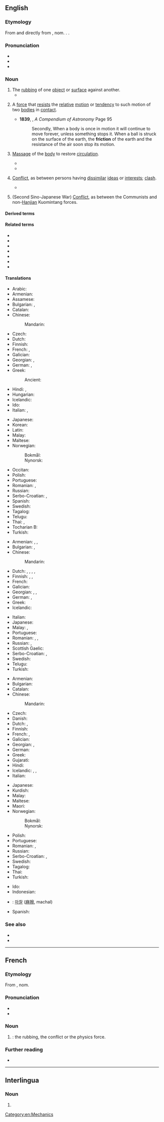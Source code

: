==English==
{{wikipedia|dab=friction (disambiguation)|friction}}

===Etymology===
From {{der|en|frm|friction}} and directly from {{der|en|la|frictionem}}, nom. {{m|la|frictio||a rubbing, rubbing down}}. {{doublet|en|frisson}}.

===Pronunciation===
* {{IPA|en|/ˈfɹɪkʃən̩/}}
* {{audio|en|En-us-friction.ogg|Audio (US)}}
* {{rhymes|en|ɪkʃən}}

===Noun===
{{wikipedia|friction|friction (physical force)}}
{{en-noun|-|s}}

# The [[rubbing]] of one [[object]] or [[surface]] against another.
#* {{quote-journal|en|year=2013|month=July-August|author={{w|Henry Petroski}}
|title=[http://www.americanscientist.org/issues/pub/2013/4/geothermal-energy Geothermal Energy]
|volume=101|issue=4|magazine={{w|American Scientist}}
|passage=Energy has seldom been found where we need it when we want it. Ancient nomads, wishing to ward off the evening chill and enjoy a meal around a campfire, had to collect wood and then spend time and effort coaxing the heat of '''friction''' out from between sticks to kindle a flame.}}
# {{lb|en|physics}} A [[force]] that [[resist]]s the [[relative]] [[motion]] or [[tendency]] to such motion of two [[bodies]] in [[contact]].
#* '''1839''', {{w|Denison Olmsted}}, ''A Compendium of Astronomy'' Page 95
#*: Secondly, When a body is once in motion it will continue to move forever, unless something stops it. When a ball is struck on the surface of the earth, the '''friction''' of the earth and the resistance of the air soon stop its motion.
# {{lb|en|medicine|obsolete|countable}} [[massage|Massage]] of the [[body]] to restore [[circulation]].
#* {{quote-book|en|title=Observations on Apparent Death from Drowning, Suffocation|author=James Curry|year=1792|passage=The '''frictions''' should at first be very gentle, and performed with a view to restore heat, and not to force the blood towards the heart, which in drowned persons is already too much distended with it.}}
#* {{quote-journal|en|journal=The London Medical Record|volume=1|page=5|date=7 January 1874|passage=The '''frictions''' are made at bedtime, on a limited portion of the body, and on one side only—the calf of the leg by preference, or the thigh, groin, or axilla. It is enough to continue rubbing for from three to five minutes at most.|title=Treatment of Syphilis by Mercurial Friction|author=M. Panas}}
# {{lb|en|figuratively}} [[conflict|Conflict]], as between persons having [[dissimilar]] [[ideas]] or [[interests]]; [[clash]]. 
#* {{quote-journal|en|date=2017-01-14|url=http://www.economist.com/news/asia/21714298-all-wrong-reasons-thailands-new-king-rejects-armys-proposed-constitution?fsrc=scn/fb/te/bl/ed/thailandsnewkingrejectsthearmysproposedconstitution|title=Thailand's new king rejects the army's proposed constitution|work=The Economist|passage=Thais have been watching for signs of '''friction''' between the armed forces and the monarchy—the country's two biggest sources of political power—since the death in October of Bhumibol Adulyadej, King Vajiralongkorn's long-reigning father.}}
# {{lb|en|China|historical}} (Second Sino-Japanese War) [[conflict|Conflict]], as between the Communists and non-[[Hanjian]] Kuomintang forces.

====Derived terms====
{{der3|en
|coefficient of friction
|antifriction
|frictionless
|frictional
|friction hitch
|nanofriction
|Darcy friction factor
|underfriction
|frictionally
|friction drum
|iliotibial band friction syndrome
|dynamic friction
|friction clutch
|friction match
|static friction}}

====Related terms====
* {{l|en|frictive}}
* {{l|en|frictional}}
* {{l|en|frictious}}
* {{l|en|fray}}
* {{l|en|fricative}}
* {{l|en|affricate}}
* {{l|en|dentifrice}}

====Translations====
{{trans-top|The rubbing of one object or surface against another}}
* Arabic: {{t|ar|اِحْتِكَاك|f}}
* Armenian: {{t+|hy|շփում}}
* Assamese: {{t|as|ঘঁহনি}}
* Bulgarian: {{t+|bg|търкане|n|sc=Cyrl}}, {{t+|bg|триене|n|sc=Cyrl}}
* Catalan: {{t+|ca|fricció|f}}
* Chinese:
*: Mandarin: {{t+|cmn|摩擦|tr=mócā}}
* Czech: {{t+|cs|tření|n}}
* Dutch: {{t+|nl|wrijving|f}}
* Finnish: {{t|fi|hankaus}}
* French: {{t+|fr|frottement|m}}, {{t+|fr|friction|f}}
* Galician: {{t+|gl|fricción|f}}
* Georgian: {{t|ka|ხახუნი|sc=Geor}}, {{t|ka|ხეხვა|sc=Geor}}
* German: {{t+|de|Reibung|f}}, {{t+|de|Reibung|f}}
* Greek: {{t+|el|τριβή|f}}
*: Ancient: {{t|grc|τρῖψις|f}}
* Hindi: {{t+|hi|घर्षण|sc=Deva}}, {{t+|hi|रगड़|sc=Deva}}
* Hungarian: {{t+|hu|súrlódás}}
* Icelandic: {{t|is|núningur|m}}
* Ido: {{t+|io|friciono}}
* Italian: {{t+|it|attrito|m}}, {{t+|it|frizione|f}}
{{trans-mid}}
* Japanese: {{t+|ja|摩擦|tr=まさつ, masatsu}}
* Korean: {{t+|ko|마찰}}
* Latin: {{t+|la|frictio|f}}
* Malay: {{t|ms|pergeseran}}
* Maltese: {{t|mt|frizzjoni|f}}
* Norwegian:
*: Bokmål: {{t+|nb|friksjon|m}}
*: Nynorsk: {{t|nn|friksjon|m}}
* Occitan: {{t|oc|friccion|f}}
* Polish: {{t+|pl|tarcie|n}}
* Portuguese: {{t+|pt|fricção|f}}
* Romanian: {{t+|ro|frecare|m}}, {{t+|ro|fricțiune|f}}
* Russian: {{t+|ru|тре́ние|n}}
* Serbo-Croatian: {{t+|sh|trénje|n}}, {{t+|sh|frìkcija|f}}
* Spanish: {{t+|es|fricción|f}}
* Swedish: {{t+|sv|friktion|c}}
* Tagalog: {{t|tl|kiskis}}
* Telugu: {{t+|te|ఘర్షణ}}
* Thai: {{t+|th|การสี}}, {{t+|th|การเสียดสี}}
* Tocharian B: {{t-simple|txb|kāntalñe|langname=Tocharian B}}
* Turkish: {{t+|tr|sürtünme}}
{{trans-bottom}}

{{trans-top|conflict}}
* Armenian: {{t|hy|տարաձայնություն}}, {{t+|hy|բախում}}, {{t+|hy|վեճ}}
* Bulgarian: {{t+|bg|търкане|n|sc=Cyrl}}, {{t+|bg|разногласие|n|sc=Cyrl}}
* Chinese:
*: Mandarin: {{t+|cmn|摩擦|tr=mócā}}
* Dutch: {{t+|nl|wrijving|f}}, {{t+|nl|frictie|f}}, {{t+|nl|onenigheid|f}}, {{t+|nl|geschil|n}}, {{t+|nl|conflict|n}}
* Finnish: {{t+|fi|erimielisyys}}, {{t+|fi|konflikti}}, {{t+|fi|kitka}}
* French: {{t+|fr|désaccord|m}}
* Galician: {{t+|gl|fricción|f}}
* Georgian: {{t|ka|ჭიდილი|sc=Geor}}, {{t|ka|უთანხმოება|sc=Geor}}, {{t|ka|კონფლიქტი|sc=Geor}}
* German: {{t|de|Reiberei|f}}, {{t+|de|Friktion|f}}
* Greek: {{t|el|προστριβές|f-p}}
* Icelandic: {{t|is|núningur|m}}
{{trans-mid}}
* Italian: {{t+|it|attrito|m}}
* Japanese: {{t+|ja|不和|tr=ふわ, fuwa}}
* Malay: {{t|ms|pergeseran}}, {{t|ms|perselisihan}}
* Portuguese: {{t+|pt|atrito|m}}
* Romanian: {{t+|ro|dezacord|n}}, {{t+|ro|neînțelegere|f}}, {{t+|ro|divergență|f}}
* Russian: {{t+|ru|тре́ния|p}}, {{t+|ru|разногласия|sc=Cyrl}}
* Scottish Gaelic: {{t|gd|eas-aonta|m}}
* Serbo-Croatian: {{t+|sh|trénje|n}}, {{t+|sh|frìkcija|f}}
* Swedish: {{t+|sv|friktion|c}}
* Telugu: {{t+|te|ఘర్షణ}}
* Turkish: {{t+|tr|sürtüşme}}
{{trans-bottom}}

{{trans-top|A force that resists the relative motion or tendency to such motion of two bodies in contact}}
* Armenian: {{t|hy|շփման ուժ}}
* Bulgarian: {{t+|bg|триене|n|sc=Cyrl}}
* Catalan: {{t+|ca|fricció|f}}
* Chinese:
*: Mandarin: {{t+|cmn|摩擦|tr=mócā}}
* Czech: {{t+|cs|tření|n}}
* Danish: {{t|da|friktion|c}}
* Dutch: {{t+|nl|wrijving|f}}, {{t+|nl|frictie|f}}
* Finnish: {{t+|fi|kitka}}
* French: {{t+|fr|friction|f}}, {{t+|fr|frottement|m}}
* Galician: {{t+|gl|fricción|f}}
* Georgian: {{t|ka|ხახუნი|sc=Geor}}, {{t|ka|ხახუნის ძალა|sc=Geor}}
* German: {{t+|de|Reibung|f}}
* Greek: {{t+|el|τριβή|f}}
* Gujarati: {{t|gu|ઘસારો}}
* Hindi: {{t+|hi|घर्षण}}
* Icelandic: {{t|is|núningskraftur|m}}, {{t|is|núningsmótstaða|f}}, {{t|is|núningur|m}}
* Italian: {{t+|it|attrito|m}}
{{trans-mid}}
* Japanese: {{t+|ja|摩擦|tr=まさつ, masatsu}}
* Kurdish: {{t+|ku|lêkxişandin|f}}
* Malay: {{t|ms|geseran}}
* Maltese: {{t|mt|frizzjoni|f}}
* Maori: {{t|mi|waku}}
* Norwegian:
*: Bokmål: {{t+|nb|friksjon|m}}
*: Nynorsk: {{t|nn|friksjon|m}}
* Polish: {{t+|pl|tarcie|n}}
* Portuguese: {{t+|pt|atrito|m}}
* Romanian: {{t+|ro|frecare|f}}, {{t+|ro|fricțiune|f}}
* Russian: {{t|ru|си́ла тре́ния|f}}
* Serbo-Croatian: {{t+|sh|trénje|n}}, {{t+|sh|frìkcija|f}}
* Swedish: {{t+|sv|friktion|c}}
* Tagalog: {{t|tl|kiskis}}
* Thai: {{t|th|แรงเสียดทาน}}
* Turkish: {{t+|tr|sürtünme}}
{{trans-bottom}}

{{checktrans-top}}
* Ido: {{t+check|io|friciono}}
* Indonesian: {{t+check|id|gesek|alt=gesekan}}
{{trans-mid}}
* {{ttbc|ko}}: [[마찰]] ([[麻擦]], machal)
* Spanish: {{t+check|es|fricción|f}}
{{trans-bottom}}

===See also===
* {{l|en|tribology}}
* {{l|en|lubrication}}

[[Category:en:Mechanics]]

----

==French==

===Etymology===
From {{etyl|la|fr}} {{m|la|frictionem}}, nom. {{m|la|frictio||a rubbing, rubbing down}}

===Pronunciation===
* {{fr-IPA}}
* {{audio|fr|LL-Q150 (fra)-WikiLucas00-friction.wav|Audio}}

===Noun===
{{fr-noun|f}}

# {{l|en|friction}}: the rubbing, the conflict or the physics force.

===Further reading===
* {{R:TLFi}}

----

==Interlingua==

===Noun===
{{ia-noun|-}}

# {{l|en|friction}}